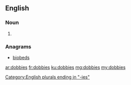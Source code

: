 ==English==

===Noun===
{{head|en}}

# {{plural of|dobby}}

===Anagrams===
* [[biobeds#English|biobeds]]

[[Category:English plurals ending in "-ies"]]

[[ar:dobbies]]
[[fr:dobbies]]
[[ku:dobbies]]
[[mg:dobbies]]
[[my:dobbies]]